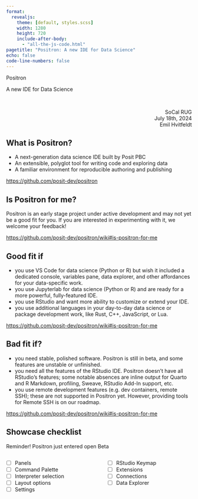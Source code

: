 ```yaml
---
format:
  revealjs: 
    theme: [default, styles.scss]
    width: 1280
    height: 720
    include-after-body: 
      - "all-the-js-code.html"
pagetitle: "Positron: A new IDE for Data Science"
echo: false
code-line-numbers: false
---
```


:::: r-fit-text
[Positron]{.orbitron}
:::

:::: r-fit-text
A new IDE for Data Science
:::

<br>

:::: {style="text-align: right"}
SoCal RUG  
July 18th, 2024  
Emil Hvitfeldt
:::

## What is Positron?

- A next-generation data science IDE built by Posit PBC
- An extensible, polyglot tool for writing code and exploring data
- A familiar environment for reproducible authoring and publishing

:::: footer
<https://github.com/posit-dev/positron>
:::

## Is Positron for me?

Positron is an early stage project under active development and may not yet be a good fit for you. If you are interested in experimenting with it, we welcome your feedback!

:::: footer
<https://github.com/posit-dev/positron/wiki#is-positron-for-me>
:::

## Good fit if

- you use VS Code for data science (Python or R) but wish it included a dedicated console, variables pane, data explorer, and other affordances for your data-specific work.
- you use Jupyterlab for data science (Python or R) and are ready for a more powerful, fully-featured IDE.
- you use RStudio and want more ability to customize or extend your IDE.
- you use additional languages in your day-to-day data science or package development work, like Rust, C++, JavaScript, or Lua.

:::: footer
<https://github.com/posit-dev/positron/wiki#is-positron-for-me>
:::

## Bad fit if?

- you need stable, polished software. Positron is still in beta, and some features are unstable or unfinished.
- you need all the features of the RStudio IDE. Positron doesn’t have all RStudio’s features; some notable absences are inline output for Quarto and R Markdown, profiling, Sweave, RStudio Add-In support, etc.
- you use remote development features (e.g. dev containers, remote SSH); these are not supported in Positron yet. However, providing tools for Remote SSH is on our roadmap.

:::: footer
<https://github.com/posit-dev/positron/wiki#is-positron-for-me>
:::

## Showcase checklist

Reminder! Positron just entered open Beta

:::: {.columns}
:::: {.column}

- [ ] Panels
- [ ] Command Palette
- [ ] Interpreter selection
- [ ] Layout options
- [ ] Settings
:::
:::: {.column}

- [ ] RStudio Keymap
- [ ] Extensions
- [ ] Connections
- [ ] Data Explorer

:::
:::
